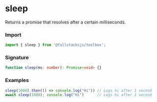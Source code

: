 # sleep

Returns a promise that resolves after a certain milliseconds.

### Import

```typescript copy
import { sleep } from '@fullstacksjs/toolbox';
```

### Signature

```typescript copy
function sleep(ms: number): Promise<void> {}
```

### Examples

```typescript copy
sleep(1000).then(() => console.log("Hi")) // Logs hi after 1 second
await sleep(1000); console.log("Hi")      // Logs hi after 1 second
```
